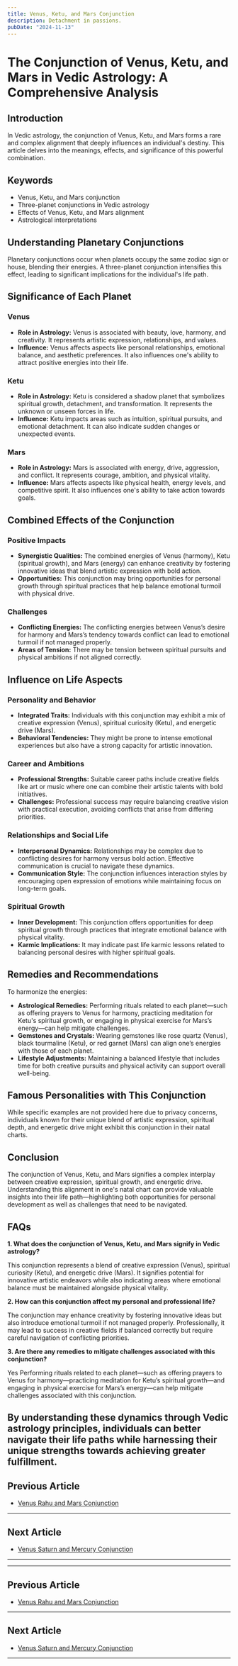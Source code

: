 ```yaml
---
title: Venus, Ketu, and Mars Conjunction
description: Detachment in passions.
pubDate: "2024-11-13"
---
```


# The Conjunction of Venus, Ketu, and Mars in Vedic Astrology: A Comprehensive Analysis

## Introduction

In Vedic astrology, the conjunction of Venus, Ketu, and Mars forms a rare and complex alignment that deeply influences an individual's destiny. This article delves into the meanings, effects, and significance of this powerful combination.

## Keywords

- Venus, Ketu, and Mars conjunction
- Three-planet conjunctions in Vedic astrology
- Effects of Venus, Ketu, and Mars alignment
- Astrological interpretations

## Understanding Planetary Conjunctions

Planetary conjunctions occur when planets occupy the same zodiac sign or house, blending their energies. A three-planet conjunction intensifies this effect, leading to significant implications for the individual's life path.

## Significance of Each Planet

### Venus

- **Role in Astrology:** Venus is associated with beauty, love, harmony, and creativity. It represents artistic expression, relationships, and values.
- **Influence:** Venus affects aspects like personal relationships, emotional balance, and aesthetic preferences. It also influences one's ability to attract positive energies into their life.

### Ketu

- **Role in Astrology:** Ketu is considered a shadow planet that symbolizes spiritual growth, detachment, and transformation. It represents the unknown or unseen forces in life.
- **Influence:** Ketu impacts areas such as intuition, spiritual pursuits, and emotional detachment. It can also indicate sudden changes or unexpected events.

### Mars

- **Role in Astrology:** Mars is associated with energy, drive, aggression, and conflict. It represents courage, ambition, and physical vitality.
- **Influence:** Mars affects aspects like physical health, energy levels, and competitive spirit. It also influences one's ability to take action towards goals.

## Combined Effects of the Conjunction

### Positive Impacts

- **Synergistic Qualities:** The combined energies of Venus (harmony), Ketu (spiritual growth), and Mars (energy) can enhance creativity by fostering innovative ideas that blend artistic expression with bold action.
- **Opportunities:** This conjunction may bring opportunities for personal growth through spiritual practices that help balance emotional turmoil with physical drive.

### Challenges

- **Conflicting Energies:** The conflicting energies between Venus’s desire for harmony and Mars’s tendency towards conflict can lead to emotional turmoil if not managed properly.
- **Areas of Tension:** There may be tension between spiritual pursuits and physical ambitions if not aligned correctly.

## Influence on Life Aspects

### Personality and Behavior

- **Integrated Traits:** Individuals with this conjunction may exhibit a mix of creative expression (Venus), spiritual curiosity (Ketu), and energetic drive (Mars).
- **Behavioral Tendencies:** They might be prone to intense emotional experiences but also have a strong capacity for artistic innovation.

### Career and Ambitions

- **Professional Strengths:** Suitable career paths include creative fields like art or music where one can combine their artistic talents with bold initiatives.
- **Challenges:** Professional success may require balancing creative vision with practical execution, avoiding conflicts that arise from differing priorities.

### Relationships and Social Life

- **Interpersonal Dynamics:** Relationships may be complex due to conflicting desires for harmony versus bold action. Effective communication is crucial to navigate these dynamics.
- **Communication Style:** The conjunction influences interaction styles by encouraging open expression of emotions while maintaining focus on long-term goals.

### Spiritual Growth

- **Inner Development:** This conjunction offers opportunities for deep spiritual growth through practices that integrate emotional balance with physical vitality.
- **Karmic Implications:** It may indicate past life karmic lessons related to balancing personal desires with higher spiritual goals.

## Remedies and Recommendations

To harmonize the energies:

- **Astrological Remedies:** Performing rituals related to each planet—such as offering prayers to Venus for harmony, practicing meditation for Ketu's spiritual growth, or engaging in physical exercise for Mars’s energy—can help mitigate challenges.
- **Gemstones and Crystals:** Wearing gemstones like rose quartz (Venus), black tourmaline (Ketu), or red garnet (Mars) can align one’s energies with those of each planet.
- **Lifestyle Adjustments:** Maintaining a balanced lifestyle that includes time for both creative pursuits and physical activity can support overall well-being.

## Famous Personalities with This Conjunction

While specific examples are not provided here due to privacy concerns, individuals known for their unique blend of artistic expression, spiritual depth, and energetic drive might exhibit this conjunction in their natal charts.

## Conclusion

The conjunction of Venus, Ketu, and Mars signifies a complex interplay between creative expression, spiritual growth, and energetic drive. Understanding this alignment in one's natal chart can provide valuable insights into their life path—highlighting both opportunities for personal development as well as challenges that need to be navigated.

## FAQs

**1. What does the conjunction of Venus, Ketu, and Mars signify in Vedic astrology?**

This conjunction represents a blend of creative expression (Venus), spiritual curiosity (Ketu), and energetic drive (Mars). It signifies potential for innovative artistic endeavors while also indicating areas where emotional balance must be maintained alongside physical vitality.

**2. How can this conjunction affect my personal and professional life?**

The conjunction may enhance creativity by fostering innovative ideas but also introduce emotional turmoil if not managed properly. Professionally, it may lead to success in creative fields if balanced correctly but require careful navigation of conflicting priorities.

**3. Are there any remedies to mitigate challenges associated with this conjunction?**

Yes Performing rituals related to each planet—such as offering prayers to Venus for harmony—practicing meditation for Ketu’s spiritual growth—and engaging in physical exercise for Mars’s energy—can help mitigate challenges associated with this conjunction.

By understanding these dynamics through Vedic astrology principles, individuals can better navigate their life paths while harnessing their unique strengths towards achieving greater fulfillment.
---

## Previous Article
- [Venus Rahu and Mars Conjunction](11060308_Venus_Rahu_and_Mars_Conjunction.mdx)

---

## Next Article
- [Venus Saturn and Mercury Conjunction](11060407_Venus_Saturn_and_Mercury_Conjunction.mdx)

---
---

## Previous Article
- [Venus Rahu and Mars Conjunction](11060308_Venus_Rahu_and_Mars_Conjunction.mdx)

---

## Next Article
- [Venus Saturn and Mercury Conjunction](11060407_Venus_Saturn_and_Mercury_Conjunction.mdx)

---
